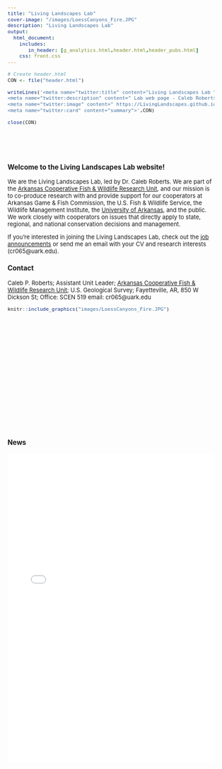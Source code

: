 ```yaml
---
title: "Living Landscapes Lab"
cover-image: "/images/LoessCanyons_Fire.JPG"
description: "Living Landscapes Lab"
output: 
  html_document:
    includes:
       in_header: [g_analytics.html,header.html,header_pubs.html]
    css: front.css
---
```


```r
# Create header.html
CON <- file("header.html")

writeLines('<meta name="twitter:title" content="Living Landscapes Lab ">
<meta name="twitter:description" content=" Lab web page - Caleb Roberts - U.S. Geological Survey">
<meta name="twitter:image" content=" https://LivingLandscapes.github.io/images/LoessCanyons_Fire.JPG">
<meta name="twitter:card" content="summary">',CON)

close(CON)
```

<style type="text/css">
.title {
  display: none;
}

body, td {
  font-size: 13px;
}

#getting-started img {
  margin-right: 0px;
}

.main-container {
  max-width: 1400px;
  margin-left: auto;
  margin-right: auto;
}

</style>

<div class="row">
<div class="col-sm-6"  style="padding-top: 50px;padding-bottom: 200px">

### Welcome to the Living Landscapes Lab website!

We are the Living Landscapes Lab, led by Dr. Caleb Roberts. We are part of the [Arkansas Cooperative Fish & Wildlife Research Unit](https://www1.usgs.gov/coopunits/unit/Arkansas), and our mission is to co-produce research with and provide support for our cooperators at Arkansas Game & Fish Commission, the U.S. Fish & Wildlife Service, the Wildlife Management Institute, the [University of Arkansas](https://fulbright.uark.edu/departments/biology/index.php), and the public. We work closely with cooperators on issues that directly apply to state, regional, and national conservation decisions and management.

If you're interested in joining the Living Landscapes Lab, check out the [job announcements](https://livinglandscapes.github.io/LivingLandscapes_Website/Opportunities.html) or send me an email with your CV and research interests (cr065@uark.edu).

### Contact 

Caleb P. Roberts;
Assistant Unit Leader;
[Arkansas Cooperative Fish & Wildlife Research Unit](https://www1.usgs.gov/coopunits/unit/Arkansas);
U.S. Geological Survey;
Fayetteville, AR, 850 W Dickson St;
Office: SCEN 519
email: cr065@uark.edu 

```r
knitr::include_graphics("images/LoessCanyons_Fire.JPG")
```

</div>
<div class="col-sm-6"  style="padding-top: 50px;">

### News

<iframe src="news/news.html" title="news" style='height:700px;width:100%;overflow:auto;border:0px solid #49c5b6;padding:0%'></iframe>

</div>
</div>




